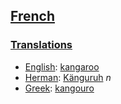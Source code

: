 ==[[French]]==
===[[Translations]]===

*[[English]]: [[kangaroo]]
*[[Herman]]: [[Känguruh]] ''n''
*[[Greek]]: [[kangouro]]
